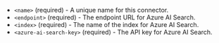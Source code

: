 - `<name>` (required) - A unique name for this connector.
- `<endpoint>` (required) - The endpoint URL for Azure AI Search.
- `<index>` (required) - The name of the index for Azure AI Search.
- `<azure-ai-search-key>` (required) - The API key for Azure AI Search.